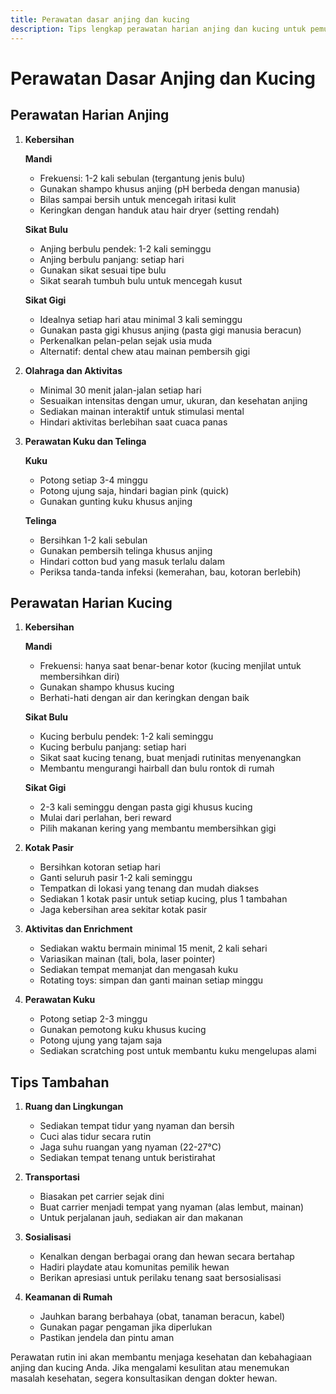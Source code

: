 ```yaml
---
title: Perawatan dasar anjing dan kucing
description: Tips lengkap perawatan harian anjing dan kucing untuk pemula
---
```



# Perawatan Dasar Anjing dan Kucing

## Perawatan Harian Anjing

1. **Kebersihan**
   
   **Mandi**
   - Frekuensi: 1-2 kali sebulan (tergantung jenis bulu)
   - Gunakan shampo khusus anjing (pH berbeda dengan manusia)
   - Bilas sampai bersih untuk mencegah iritasi kulit
   - Keringkan dengan handuk atau hair dryer (setting rendah)
   
   **Sikat Bulu**
   - Anjing berbulu pendek: 1-2 kali seminggu
   - Anjing berbulu panjang: setiap hari
   - Gunakan sikat sesuai tipe bulu
   - Sikat searah tumbuh bulu untuk mencegah kusut
   
   **Sikat Gigi**
   - Idealnya setiap hari atau minimal 3 kali seminggu
   - Gunakan pasta gigi khusus anjing (pasta gigi manusia beracun)
   - Perkenalkan pelan-pelan sejak usia muda
   - Alternatif: dental chew atau mainan pembersih gigi

2. **Olahraga dan Aktivitas**
   - Minimal 30 menit jalan-jalan setiap hari
   - Sesuaikan intensitas dengan umur, ukuran, dan kesehatan anjing
   - Sediakan mainan interaktif untuk stimulasi mental
   - Hindari aktivitas berlebihan saat cuaca panas

3. **Perawatan Kuku dan Telinga**
   
   **Kuku**
   - Potong setiap 3-4 minggu
   - Potong ujung saja, hindari bagian pink (quick)
   - Gunakan gunting kuku khusus anjing
   
   **Telinga**
   - Bersihkan 1-2 kali sebulan
   - Gunakan pembersih telinga khusus anjing
   - Hindari cotton bud yang masuk terlalu dalam
   - Periksa tanda-tanda infeksi (kemerahan, bau, kotoran berlebih)

## Perawatan Harian Kucing

1. **Kebersihan**
   
   **Mandi**
   - Frekuensi: hanya saat benar-benar kotor (kucing menjilat untuk membersihkan diri)
   - Gunakan shampo khusus kucing
   - Berhati-hati dengan air dan keringkan dengan baik
   
   **Sikat Bulu**
   - Kucing berbulu pendek: 1-2 kali seminggu
   - Kucing berbulu panjang: setiap hari
   - Sikat saat kucing tenang, buat menjadi rutinitas menyenangkan
   - Membantu mengurangi hairball dan bulu rontok di rumah
   
   **Sikat Gigi**
   - 2-3 kali seminggu dengan pasta gigi khusus kucing
   - Mulai dari perlahan, beri reward
   - Pilih makanan kering yang membantu membersihkan gigi

2. **Kotak Pasir**
   - Bersihkan kotoran setiap hari
   - Ganti seluruh pasir 1-2 kali seminggu
   - Tempatkan di lokasi yang tenang dan mudah diakses
   - Sediakan 1 kotak pasir untuk setiap kucing, plus 1 tambahan
   - Jaga kebersihan area sekitar kotak pasir

3. **Aktivitas dan Enrichment**
   - Sediakan waktu bermain minimal 15 menit, 2 kali sehari
   - Variasikan mainan (tali, bola, laser pointer)
   - Sediakan tempat memanjat dan mengasah kuku
   - Rotating toys: simpan dan ganti mainan setiap minggu

4. **Perawatan Kuku**
   - Potong setiap 2-3 minggu
   - Gunakan pemotong kuku khusus kucing
   - Potong ujung yang tajam saja
   - Sediakan scratching post untuk membantu kuku mengelupas alami

## Tips Tambahan

1. **Ruang dan Lingkungan**
   - Sediakan tempat tidur yang nyaman dan bersih
   - Cuci alas tidur secara rutin
   - Jaga suhu ruangan yang nyaman (22-27°C)
   - Sediakan tempat tenang untuk beristirahat

2. **Transportasi**
   - Biasakan pet carrier sejak dini
   - Buat carrier menjadi tempat yang nyaman (alas lembut, mainan)
   - Untuk perjalanan jauh, sediakan air dan makanan

3. **Sosialisasi**
   - Kenalkan dengan berbagai orang dan hewan secara bertahap
   - Hadiri playdate atau komunitas pemilik hewan
   - Berikan apresiasi untuk perilaku tenang saat bersosialisasi

4. **Keamanan di Rumah**
   - Jauhkan barang berbahaya (obat, tanaman beracun, kabel)
   - Gunakan pagar pengaman jika diperlukan
   - Pastikan jendela dan pintu aman

Perawatan rutin ini akan membantu menjaga kesehatan dan kebahagiaan anjing dan kucing Anda. Jika mengalami kesulitan atau menemukan masalah kesehatan, segera konsultasikan dengan dokter hewan.



